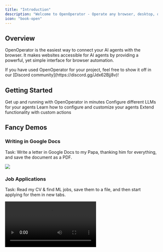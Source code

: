 ```yaml
---
title: "Introduction"
description: "Welcome to OpenOperator - Operate any browser, desktop, device or robot"
icon: "book-open"
---
```


## Overview

OpenOperator is the easiest way to connect your AI agents with the browser. It makes websites accessible for AI agents by providing a powerful, yet simple interface for browser automation.

<Note>
  If you have used OpenOperator for your project, feel free to show it off in our
  [Discord community](https://discord.gg/Jdx62Bjj8v)!
</Note>

## Getting Started

<CardGroup cols={2}>
  <Card title="Quick Start" icon="rocket" href="/quickstart">
    Get up and running with OpenOperator in minutes
  </Card>
  <Card
    title="Supported Models"
    icon="robot"
    href="/customize/supported-models"
  >
    Configure different LLMs for your agents
  </Card>
  <Card title="Agent Settings" icon="gear" href="/customize/agent-settings">
    Learn how to configure and customize your agents
  </Card>
  <Card title="Custom Functions" icon="code" href="/customize/custom-functions">
    Extend functionality with custom actions
  </Card>
</CardGroup>

## Fancy Demos

### Writing in Google Docs

Task: Write a letter in Google Docs to my Papa, thanking him for everything, and save the document as a PDF.

<Frame>
  <img src="https://github.com/user-attachments/assets/242ade3e-15bc-41c2-988f-cbc5415a66aa" />
</Frame>

### Job Applications

Task: Read my CV & find ML jobs, save them to a file, and then start applying for them in new tabs.

<Frame>
  <video
    controls
    src="https://github.com/user-attachments/assets/171fb4d6-0355-46f2-863e-edb04a828d04"
  />
</Frame>

### Flight Search

Task: Find flights on kayak.com from Zurich to Beijing.

<Frame>
  <img src="https://github.com/user-attachments/assets/ea605d4a-90e6-481e-a569-f0e0db7e6390" />
</Frame>

### Data Collection

Task: Look up models with a license of cc-by-sa-4.0 and sort by most likes on Hugging Face, save top 5 to file.

<Frame>
  <video
    controls
    src="https://github.com/user-attachments/assets/de73ee39-432c-4b97-b4e8-939fd7f323b3"
  />
</Frame>

## Community & Support

<CardGroup cols={2}>
  <Card
    title="Join Discord"
    icon="discord"
    href="https://discord.gg/Jdx62Bjj8v"
  >
    Join our community for support and showcases
  </Card>
  <Card
    title="GitHub"
    icon="github"
    href="https://github.com/j0yk1ll/openoperator"
  >
    Star us on GitHub and contribute to development
  </Card>
</CardGroup>

<Note>
  OpenOperator is MIT licensed and actively maintained. We welcome contributions
  and feedback from the community!
</Note>
